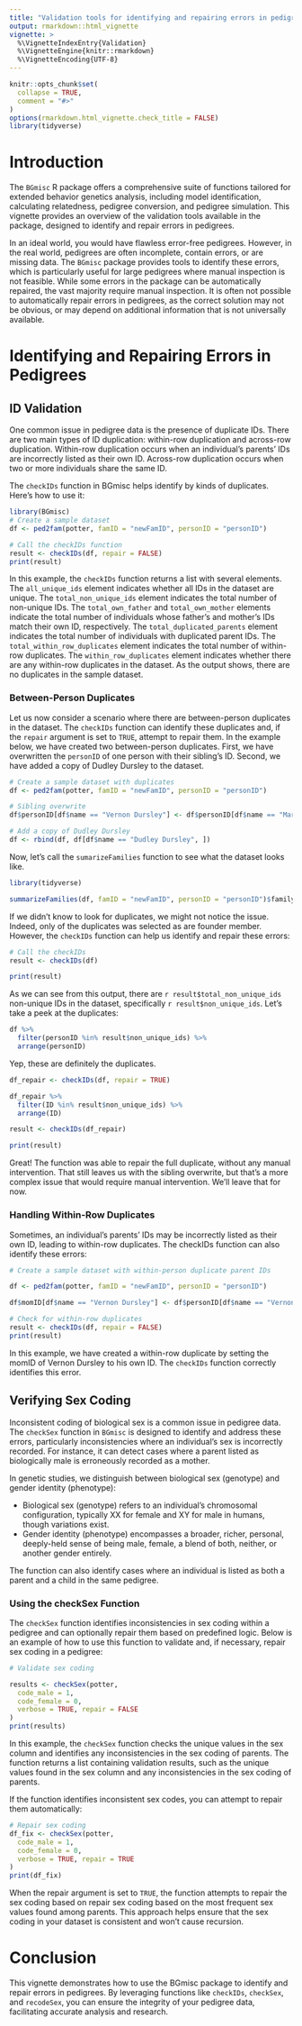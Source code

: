 ```yaml
---
title: "Validation tools for identifying and repairing errors in pedigrees"
output: rmarkdown::html_vignette
vignette: >
  %\VignetteIndexEntry{Validation}
  %\VignetteEngine{knitr::rmarkdown}
  %\VignetteEncoding{UTF-8}
---
```


```r
knitr::opts_chunk$set(
  collapse = TRUE,
  comment = "#>"
)
options(rmarkdown.html_vignette.check_title = FALSE)
library(tidyverse)
```

# Introduction

The `BGmisc` R package offers a comprehensive suite of functions tailored for extended behavior genetics analysis, including model identification, calculating relatedness, pedigree conversion, and pedigree simulation. This vignette provides an overview of the validation tools available in the package, designed to identify and repair errors in pedigrees. 

In an ideal world, you would have flawless error-free pedigrees. However, in the real world, pedigrees are often incomplete, contain errors, or are missing data. The `BGmisc` package provides tools to identify these errors, which is particularly useful for large pedigrees where manual inspection is not feasible. 
While some errors in the package can be automatically repaired, the vast majority require manual inspection. It is often not possible to automatically repair errors in pedigrees, as the correct solution may not be obvious, or may depend on additional information that is not universally available.

# Identifying and Repairing Errors in Pedigrees

## ID Validation

One common issue in pedigree data is the presence of duplicate IDs. There are two main types of ID duplication: within-row duplication and across-row duplication. Within-row duplication occurs when an individual's parents' IDs are incorrectly listed as their own ID. Across-row duplication occurs when two or more individuals share the same ID.

 The `checkIDs` function in BGmisc helps identify by kinds of duplicates. Here's how to use it:

```r
library(BGmisc)
# Create a sample dataset
df <- ped2fam(potter, famID = "newFamID", personID = "personID")

# Call the checkIDs function
result <- checkIDs(df, repair = FALSE)
print(result)
```

In this example, the `checkIDs` function returns a list with several elements. The `all_unique_ids` element indicates whether all IDs in the dataset are unique. The `total_non_unique_ids` element indicates the total number of non-unique IDs. The `total_own_father` and `total_own_mother` elements indicate the total number of individuals whose father's and mother's IDs match their own ID, respectively. The `total_duplicated_parents` element indicates the total number of individuals with duplicated parent IDs. The `total_within_row_duplicates` element indicates the total number of within-row duplicates. The `within_row_duplicates` element indicates whether there are any within-row duplicates in the dataset. As the output shows, there are no duplicates in the sample dataset. 


### Between-Person Duplicates

Let us now consider a scenario where there are between-person duplicates in the dataset. The `checkIDs` function can identify these duplicates and, if the `repair` argument is set to `TRUE`, attempt to repair them. In the example below, we have created two between-person duplicates. First, we have overwritten the `personID` of one person with their sibling's ID. Second, we have added a copy of Dudley Dursley to the dataset.



```r
# Create a sample dataset with duplicates
df <- ped2fam(potter, famID = "newFamID", personID = "personID")

# Sibling overwrite
df$personID[df$name == "Vernon Dursley"] <- df$personID[df$name == "Marjorie Dursley"]

# Add a copy of Dudley Dursley
df <- rbind(df, df[df$name == "Dudley Dursley", ])
```

Now, let's call the `sumarizeFamilies` function to see what the dataset looks like.

```r
library(tidyverse)

summarizeFamilies(df, famID = "newFamID", personID = "personID")$family_summary %>% glimpse()
```

If we didn't know to look for duplicates, we might not notice the issue. Indeed, only of the duplicates was selected as are founder member. However, the `checkIDs` function can help us identify and repair these errors:

```r
# Call the checkIDs
result <- checkIDs(df)

print(result)
```

As we can see from this output, there are `r result$total_non_unique_ids` non-unique IDs in the dataset, specifically `r result$non_unique_ids`. Let's take a peek at the duplicates:

```r
df %>%
  filter(personID %in% result$non_unique_ids) %>%
  arrange(personID)
```

Yep, these are definitely the duplicates.

```r
df_repair <- checkIDs(df, repair = TRUE)

df_repair %>%
  filter(ID %in% result$non_unique_ids) %>%
  arrange(ID)

result <- checkIDs(df_repair)

print(result)
```

Great! The function was able to repair the full duplicate, without any manual intervention. That still leaves us with the sibling overwrite, but that's a more complex issue that would require manual intervention. We'll leave that for now.


### Handling Within-Row Duplicates

Sometimes, an individual's parents' IDs may be incorrectly listed as their own ID, leading to within-row duplicates. The checkIDs function can also identify these errors:

```r
# Create a sample dataset with within-person duplicate parent IDs

df <- ped2fam(potter, famID = "newFamID", personID = "personID")

df$momID[df$name == "Vernon Dursley"] <- df$personID[df$name == "Vernon Dursley"]

# Check for within-row duplicates
result <- checkIDs(df, repair = FALSE)
print(result)
```

In this example, we have created a within-row duplicate by setting the momID of Vernon Dursley to his own ID. The `checkIDs` function correctly identifies this error. 

## Verifying Sex Coding

Inconsistent coding of biological sex is a common issue in pedigree data. The `checkSex` function in `BGmisc` is designed to identify and address these errors, particularly inconsistencies where an individual's sex is incorrectly recorded. For instance, it can detect cases where a parent listed as biologically male is erroneously recorded as a mother. 

In genetic studies, we distinguish between biological sex (genotype) and gender identity (phenotype):

- Biological sex (genotype) refers to an individual's chromosomal configuration, typically XX for female and XY for male in humans, though variations exist.
- Gender identity (phenotype) encompasses a broader, richer, personal, deeply-held sense of being male, female, a blend of both, neither, or another gender entirely.

The function can also identify cases where an individual is listed as both a parent and a child in the same pedigree.



### Using the checkSex Function

The `checkSex` function identifies inconsistencies in sex coding within a pedigree and can optionally repair them based on predefined logic. Below is an example of how to use this function to validate and, if necessary, repair sex coding in a pedigree:

```r
# Validate sex coding

results <- checkSex(potter,
  code_male = 1,
  code_female = 0,
  verbose = TRUE, repair = FALSE
)
print(results)
```

In this example, the `checkSex` function checks the unique values in the sex column and identifies any inconsistencies in the sex coding of parents. The function returns a list containing validation results, such as the unique values found in the sex column and any inconsistencies in the sex coding of parents.

If the function identifies inconsistent sex codes, you can attempt to repair them automatically:

```r
# Repair sex coding
df_fix <- checkSex(potter,
  code_male = 1,
  code_female = 0,
  verbose = TRUE, repair = TRUE
)
print(df_fix)
```

When the repair argument is set to `TRUE`, the function attempts to repair the sex coding based on repair sex coding based on the most frequent sex values found among parents. This approach helps ensure that the sex coding in your dataset is consistent and won't cause recursion.

<!--
## Practical Example: Cleaning a Pedigree

Below is an example of how to clean and repair a pedigree dataset using the BGmisc package. This example is based on the approach Mason typically takes for data cleaning.

```r
# note, is broken right now
# Load necessary libraries and datasets
library(tidyverse)
library(BGmisc)
set.seed(123)
# Create a sample dataset similar to the one used in Mason's approach
sample_data <- data.frame(
  ID = 1:10,
  name = c("Person1", "Person2", "Person3", "Person4", "Person5", "Person6", "Person7", "Person8", "Person9", "Person10"),
  dadID = c(NA, NA, 1, 1, 3, 3, 5, 5, 7, 7),
  momID = c(NA, NA, 2, 2, 4, 4, 6, 6, 7, 8),
  sex = c(1, 0, 1, 0, 1, 0, 1, 0, 1, 0),
  byr = runif(10, 1900, 2000),
  dyr = c(NA, NA, NA, NA, NA, NA, NA, NA, NA, NA)
)



summarizePedigrees(sample_data)


# Clean the sample dataset
cleaned_data <- sample_data %>%
  janitor::remove_empty(c("rows", "cols")) %>%
  mutate(
    sex_factor = as.factor(case_when(sex == 1 ~ "male", sex == 0 ~ "female"))
  )

# Check for duplicate IDs
temp_check <- checkIDs(cleaned_data, verbose = TRUE, repair = FALSE)
all_duplicated_ids <- cbind(temp_check$non_unique_ids, temp_check$duplicated_parents_ids)

cleaned_data <- cleaned_data %>%
  mutate(
    duplicated = case_when(ID %in% temp_check$non_unique_ids ~ 1, TRUE ~ 0),
    duplicated_parent = case_when(dadID %in% all_duplicated_ids | momID %in% all_duplicated_ids ~ 1, TRUE ~ 0),
    duplicated_source_ID = case_when(ID %in% all_duplicated_ids ~ ID, dadID %in% all_duplicated_ids ~ dadID, momID %in% all_duplicated_ids ~ momID, TRUE ~ NA_integer_),
    alteredlinks = 0
  )

# Display and manually correct specific errors
cleaned_data %>%
  filter(duplicated == 1 | duplicated_parent == 1) %>%
  arrange(duplicated_source_ID, ID) %>%
  print(n = Inf)

# Perform specific corrections
cleaned_data <- cleaned_data %>%
  mutate(
    alteredlinks = case_when(ID == 9 ~ 1, TRUE ~ alteredlinks),
    ID = case_when(ID == 7 & round(byr, digits = 0) == 2020 ~ ID + 1e6, TRUE ~ ID)
  )

# Final check for remaining duplicates
final_check <- checkIDs(cleaned_data, verbose = TRUE, repair = FALSE)
print(final_check)
```
-->

# Conclusion

This vignette demonstrates how to use the BGmisc package to identify and repair errors in pedigrees. By leveraging functions like `checkIDs`, `checkSex`, and `recodeSex`, you can ensure the integrity of your pedigree data, facilitating accurate analysis and research.
